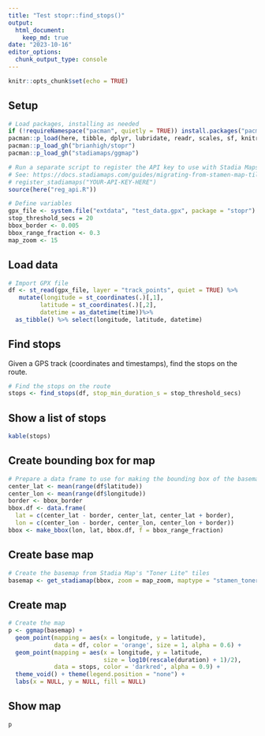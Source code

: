 ```yaml
---
title: "Test stopr::find_stops()"
output: 
  html_document:
    keep_md: true
date: "2023-10-16"
editor_options: 
  chunk_output_type: console
---
```


```r
knitr::opts_chunk$set(echo = TRUE)
```

## Setup

```r
# Load packages, installing as needed
if (!requireNamespace("pacman", quietly = TRUE)) install.packages("pacman")
pacman::p_load(here, tibble, dplyr, lubridate, readr, scales, sf, knitr)
pacman::p_load_gh("brianhigh/stopr")
pacman::p_load_gh("stadiamaps/ggmap")

# Run a separate script to register the API key to use with Stadia Maps
# See: https://docs.stadiamaps.com/guides/migrating-from-stamen-map-tiles/
# register_stadiamaps("YOUR-API-KEY-HERE")
source(here("reg_api.R"))

# Define variables
gpx_file <- system.file("extdata", "test_data.gpx", package = "stopr")
stop_threshold_secs = 20
bbox_border <- 0.005
bbox_range_fraction <- 0.3
map_zoom <- 15
```

## Load data

```r
# Import GPX file
df <- st_read(gpx_file, layer = "track_points", quiet = TRUE) %>% 
   mutate(longitude = st_coordinates(.)[,1],
         latitude = st_coordinates(.)[,2],
         datetime = as_datetime(time))%>%
  as_tibble() %>% select(longitude, latitude, datetime)
```

## Find stops

Given a GPS track (coordinates and timestamps), find the stops on the route.

```r
# Find the stops on the route
stops <- find_stops(df, stop_min_duration_s = stop_threshold_secs)
```

## Show a list of stops

```r
kable(stops)
```

## Create bounding box for map

```r
# Prepare a data frame to use for making the bounding box of the basemap
center_lat <- mean(range(df$latitude))
center_lon <- mean(range(df$longitude))
border <- bbox_border
bbox.df <- data.frame(
  lat = c(center_lat - border, center_lat, center_lat + border),
  lon = c(center_lon - border, center_lon, center_lon + border))
bbox <- make_bbox(lon, lat, bbox.df, f = bbox_range_fraction)
```

## Create base map

```r
# Create the basemap from Stadia Map's "Toner Lite" tiles
basemap <- get_stadiamap(bbox, zoom = map_zoom, maptype = "stamen_toner_lite")
```

## Create map

```r
# Create the map
p <- ggmap(basemap) +
  geom_point(mapping = aes(x = longitude, y = latitude),
             data = df, color = 'orange', size = 1, alpha = 0.6) +
  geom_point(mapping = aes(x = longitude, y = latitude,
                           size = log10(rescale(duration) + 1)/2),
             data = stops, color = 'darkred', alpha = 0.9) +
  theme_void() + theme(legend.position = "none") +
  labs(x = NULL, y = NULL, fill = NULL)
```

## Show map

```r
p
```
